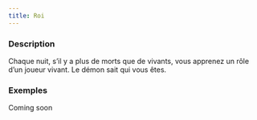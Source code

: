 ```yaml
---
title: Roi
---
```



<Role ROI header />

### Description

Chaque nuit, s’il y a plus de morts que de vivants, vous apprenez un rôle d’un joueur vivant. Le démon sait qui vous êtes.

### Exemples

Coming soon
